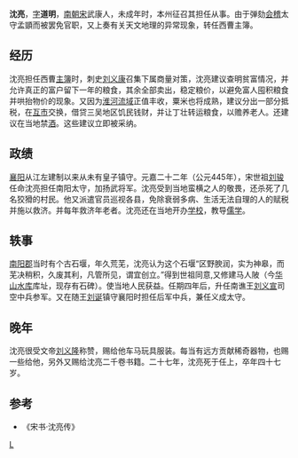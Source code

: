 '''沈亮'''{{BD|404年||450年|catIdx=S}}，[[表字|字]]'''道明'''，[[南朝宋|南朝宋]]武康人，未成年时，本州征召其担任从事。由于弹劾[[会稽|会稽]]太守孟顗而被罢免官职，又上奏有关天文地理的异常现象，转任西曹主簿。

== 经历 ==
沈亮担任西曹[[主簿|主簿]]时，刺史[[刘义康|刘义康]]召集下属商量对策，沈亮建议查明贫富情况，并允许真正的富户留下一年的粮食，其余全部卖出，稳定粮价，以避免富人囤积粮食并哄抬物价的现象。又因为[[淮河流域|淮河流域]]正值丰收，粟米也将成熟，建议分出一部分抵税，在[[互市|互市]]交换，借贷三吴地区饥民钱财，并让丁壮转运粮食，以赡养老人。还建议在当地禁[[酒|酒]]。这些建议立即被采纳。

==政绩==

[[襄阳|襄阳]]从江左建制以来从未有皇子镇守。元嘉二十二年（公元445年），宋世祖[[刘骏|刘骏]]任命沈亮担任南阳太守，加扬武将军。沈亮受到当地蛮横之人的敬畏，还杀死了几名狡猾的村民。他又派遣官员巡视各县，免除衰弱多病、生活无法自理的人的赋税并施以救济。并每年救济年老者。沈亮还在当地开办[[学校|学校]]，教导[[儒学|儒学]]。

==轶事==

[[南阳郡|南阳郡]]当时有个古石堰，年久荒芜，沈亮认为这个石堰“区野腴润，实为神皋，而芜决稍积，久废其利，凡管所见，谓宜创立。”得到世祖同意,又修建马人陂（今[[华山水库|华山水库]]库址，现存有石碑）。使当地人民获益。任期四年后，升任南谯王[[刘义宣|刘义宣]]司空中兵参军。又在随王[[刘诞|刘诞]]镇守襄阳时担任后军中兵，兼任义成太守。

==晚年==
沈亮很受文帝[[刘义隆|刘义隆]]称赞，赐给他车马玩具服装。每当有远方贡献稀奇器物，也赐一些给他，另外又赐给沈亮二千卷书籍。二十七年，沈亮死于任上，卒年四十七岁。 

==参考==
*《宋书·沈亮传》

{{DEFAULTSORT:S}}
[[Category:吴兴沈氏|L]]